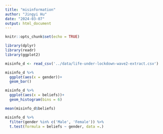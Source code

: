 ```yaml
---
title: "misinformation"
author: "Jingyi Hu"
date: "2024-03-07"
output: html_document
---
```


```r
knitr::opts_chunk$set(echo = TRUE)

library(dplyr)
library(readr)
library(ggplot2)

misinfo_d <- read_csv('../data/life-under-lockdown-wave2-extract.csv')
```

```r
misinfo_d %>%
  ggplot(aes(x = gender))+
  geom_bar()
```

```r
misinfo_d %>%
  ggplot(aes(x = beliefs))+
  geom_histogram(bins = 6)
```
```r
mean(misinfo_d$beliefs)
```
```r
misinfo_d %>%
  filter(gender %in% c('Male', 'Female')) %>%
  t.test(formula = beliefs ~ gender, data =.)
```
